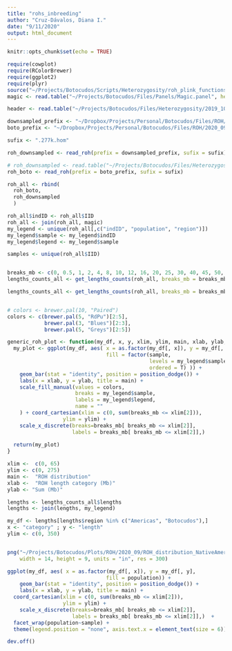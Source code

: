 ```yaml
---
title: "rohs_inbreeding"
author: "Cruz-Dávalos, Diana I."
date: "9/11/2020"
output: html_document
---
```


```r
knitr::opts_chunk$set(echo = TRUE)
```

```r
require(cowplot)
require(RColorBrewer)
require(ggplot2)
require(plyr)
source("~/Projects/Botocudos/Scripts/Heterozygosity/roh_plink_functions.R")
magic <- read.table("~/Projects/Botocudos/Files/Panels/Magic.panel", header = T)
```


```r
header <- read.table("~/Projects/Botocudos/Files/Heterozygosity/2019_10_30/ROH/MN0008.header", skip = 1, nrows = 22, stringsAsFactors = F)

downsampled_prefix <- "~/Dropbox/Projects/Personal/Botocudos/Files/ROH/2020_09_09/1x/chr"
boto_prefix <- "~/Dropbox/Projects/Personal/Botocudos/Files/ROH/2020_09_09/5_botocudos/5_botocudos.chr"

sufix <- ".277k.hom"

roh_downsampled <- read_roh(prefix = downsampled_prefix, sufix = sufix)

# roh_downsampled <- read.table("~/Projects/Botocudos/Files/Heterozygosity/2020_09_01/out_diallelic_geno0.1_maf0.05.hom", header = T)
roh_boto <- read_roh(prefix = boto_prefix, sufix = sufix)

roh_all <- rbind(
  roh_boto,
  roh_downsampled
  )

roh_all$indID <- roh_all$IID
roh_all <- join(roh_all, magic)
my_legend <- unique(roh_all[,c("indID", "population", "region")])
my_legend$sample <- my_legend$indID
my_legend$legend <- my_legend$sample

samples <- unique(roh_all$IID)


breaks_mb <- c(0, 0.5, 1, 2, 4, 8, 10, 12, 16, 20, 25, 30, 40, 45, 50, 55)
lengths_counts_all <- get_lengths_counts(roh_all, breaks_mb = breaks_mb, samples)

lengths_counts_all <- get_lengths_counts(roh_all, breaks_mb = breaks_mb, samples)


# colors <- brewer.pal(10, "Paired")
colors <- c(brewer.pal(5, "RdPu")[2:5],
            brewer.pal(3, "Blues")[2:3],
            brewer.pal(5, "Greys")[2:5])

generic_roh_plot <- function(my_df, x, y, xlim, ylim, main, xlab, ylab, colors){
  my_plot <- ggplot(my_df, aes( x = as.factor(my_df[, x]), y = my_df[, y], 
                                fill = factor(sample,
                                              levels = my_legend$sample, 
                                              ordered = T) )) +
    geom_bar(stat = "identity", position = position_dodge()) +
    labs(x = xlab, y = ylab, title = main) +
    scale_fill_manual(values = colors,
                      breaks = my_legend$sample,
                      labels = my_legend$legend,
                      name = ""
    ) + coord_cartesian(xlim = c(0, sum(breaks_mb <= xlim[2])), 
                  ylim = ylim) +
    scale_x_discrete(breaks=breaks_mb[ breaks_mb <= xlim[2]], 
                     labels = breaks_mb[ breaks_mb <= xlim[2]],) 
  
  return(my_plot)
}

xlim <-  c(0, 65)
ylim <- c(0, 275)
main <-  "ROH distribution"
xlab <-  "ROH length category (Mb)"
ylab <- "Sum (Mb)"

lengths <- lengths_counts_all$lengths
lengths <- join(lengths, my_legend)


```

```r
my_df <- lengths[lengths$region %in% c("Americas", "Botocudos"),]
x <- "category" ; y <- "length"
ylim <- c(0, 350)


png("~/Projects/Botocudos/Plots/ROH/2020_09/ROH_distribution_NativeAmericans.png",
    width = 14, height = 9, units = "in", res = 300)

ggplot(my_df, aes( x = as.factor(my_df[, x]), y = my_df[, y], 
                                fill = population)) +
    geom_bar(stat = "identity", position = position_dodge()) +
    labs(x = xlab, y = ylab, title = main) +
  coord_cartesian(xlim = c(0, sum(breaks_mb <= xlim[2])), 
                  ylim = ylim) + 
    scale_x_discrete(breaks=breaks_mb[ breaks_mb <= xlim[2]], 
                     labels = breaks_mb[ breaks_mb <= xlim[2]],)  +
  facet_wrap(population~sample) +
  theme(legend.position = "none", axis.text.x = element_text(size = 6))

dev.off()
```

